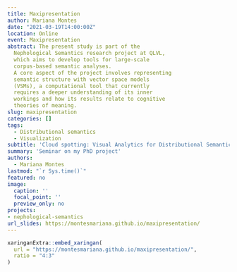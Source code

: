 ```yaml
---
title: Maxipresentation
author: Mariana Montes
date: "2021-03-19T14:00:00Z"
location: Online
event: Maxipresentation
abstract: The present study is part of the
  Nephological Semantics research project at QLVL,
  which aims to develop tools for large-scale
  corpus-based semantic analyses.
  A core aspect of the project involves representing
  semantic structure with vector space models
  (VSMs), a computational tool that currently
  requires a deeper understanding of its inner
  workings and how its results relate to cognitive
  theories of meaning.
slug: maxipresentation
categories: []
tags:
  - Distributional semantics
  - Visualization
subtitle: 'Cloud spotting: Visual Analytics for Distributional Semantics'
summary: 'Seminar on my PhD project'
authors:
  - Mariana Montes
lastmod: "`r Sys.time()`"
featured: no
image:
  caption: ''
  focal_point: ''
  preview_only: no
projects: 
- nephological-semantics
url_slides: https://montesmariana.github.io/maxipresentation/
---
```


```r
xaringanExtra::embed_xaringan(
  url = "https://montesmariana.github.io/maxipresentation/",
  ratio = "4:3"
)
```

